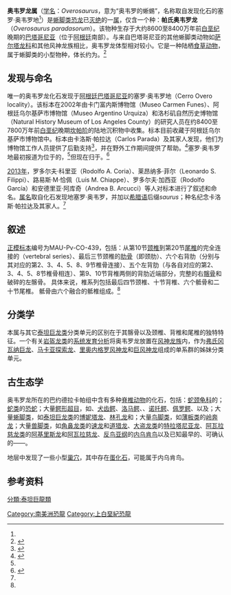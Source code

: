 {{Automatic taxobox
| taxon = Overosaurus
| fossil_range = [[桑托阶|桑托阶]]<br />{{fossil_range|86.3|83.6}}
| image = Overosaurus life restoration.jpg
| image_caption = 生命复原
| authority = {{link-en|罗多尔夫·科里亚|Rodolfo A. Coria|Coria}} ''et al.'', [[2013年|2013]]
| type_species = '''帕氏奥韦罗龙<br>''Overosaurus paradasorum'''''
| type_species_authority = Coria ''et al.'', 2013
}}

'''奥韦罗龙属'''（[[学名|学名]]：''Overosaurus''，意为“奥韦罗的蜥蜴”，名称取自发现化石的塞罗·奥韦罗地<ref name="Overosaurus" />）是[[蜥脚类|蜥脚类]][[恐龙|恐龙]]已[[灭绝|灭绝]]的一[[属|属]]，仅含一个种：'''帕氏奥韦罗龙'''（''Overosaurus paradasorum''）。该物种生存于大约8600至8400万年前[[白垩纪|白垩纪]]晚期的[[巴塔哥尼亚|巴塔哥尼亚]]（位于[[阿根廷|阿根廷]]南部）。与来自巴塔哥尼亚的其他蜥脚类动物如[[萨尔塔龙科|萨尔塔龙科]]和其他风神龙族相比，奥韦罗龙体型相对较小。它是一种陆栖[[食草动物|食草动物]]，属于蜥脚类的小型物种，体长约为{{Convert|10|m|ft|0|abbr=on}}。<ref name=Overosaurus>{{Cite journal | last1 = Coria | first1 = R. A. | last2 = Filippi | first2 = L. S. | last3 = Chiappe | first3 = L. M. | last4 = García | first4 = R. | last5 = Arcucci | first5 = A. B. | title = ''Overosaurus paradasorum'' gen. et sp. nov. , a new sauropod dinosaur (Titanosauria: Lithostrotia) from the Late Cretaceous of Neuquén, Patagonia, Argentina | doi = 10.11646/zootaxa.3683.4.2 | journal = Zootaxa | volume = 3683 | issue = 4 | pages = 357–76 | year = 2013 | pmid =  25250458| pmc = }}</ref>

==发现与命名==
唯一的奥韦罗龙化石发现于[[阿根廷|阿根廷]][[巴塔哥尼亚|巴塔哥尼亚]]的塞罗·奥韦罗地（Cerro Overo locality）。该标本在2002年由卡门富内斯博物馆（Museo Carmen Funes）、阿根廷乌尔基萨市博物馆（Museo Argentino Urquiza）和洛杉矶自然历史博物馆（Natural History Museum of Los Angeles County）的研究人员在约8400至7800万年前[[白垩纪|白垩纪]]晚期[[坎帕阶|坎帕阶]]的陆地沉积物中收集。标本目前收藏于阿根廷乌尔基萨市博物馆中。标本由卡洛斯·帕拉达（Carlos Parada）及其家人发现，他们为博物馆工作人员提供了后勤支持<ref>{{Cite news|url=http://neuquentur.gob.ar/es/turismo-paleontologico/22735/museo-municipal-argentino-urquiza-rincon-de-los-sauces/|title=Museo Municipal Argentino Urquiza – Rincón de los Sauces|date=2017-03-30|work=Neuquén es tu Destino|access-date=2018-03-16|language=es-ES|archive-date=2020-10-19|archive-url=https://web.archive.org/web/20201019214304/http://neuquentur.gob.ar/es/turismo-paleontologico/22735/museo-municipal-argentino-urquiza-rincon-de-los-sauces/|dead-url=no}}</ref>，并在野外工作期间提供了帮助。<ref>{{Cite book|url=https://www.researchgate.net/publication/262041246|title=Overosaurus paradasorum gen. et sp. nov., a new sauropod dinosaur (Titanosauria: Lithostrotia) from the Late Cretaceous of Neuquén, Patagonia, Argentina|last=Coria|first=Rodolfo|last2=Filippi|first2=L|last3=Chiappe|first3=Luis|last4=García|first4=Rodolfo|last5=Arcucci|first5=Andrea|date=2013-06-05|publisher=|isbn=|volume=3683|location=Acknowledgments section|pages=}}</ref>塞罗·奥韦罗地最初报道为位于{{link-en|内乌肯群|Neuquén Group}}的{{link-en|阿纳克雷托组|Anacleto Formation}}，<ref name=Overosaurus/>但现在归于{{link-en|巴约德拉卡帕组|Bajo de la Carpa Formation}}。<ref>{{cite journal |first1=L.S. |last1=Filippi |first2=F. |last2=Barrios |first3=A.C. |last3=Garrido |year=2018 |title=A new peirosaurid from the Bajo de la Carpa Formation (Upper Cretaceous, Santonian) of Cerro Overo, Neuquén, Argentina |journal=Cretaceous Research |volume=83 |pages=75–83 |doi=10.1016/j.cretres.2017.10.021 }}</ref>

[[2013年|2013年]]，罗多尔夫·科里亚（Rodolfo A. Coria）、莱昂纳多·菲尔（Leonardo S. Filippi）、路易斯·M·恰佩（Luis M. Chiappe）、罗多尔夫·加西亚（Rodolfo García）和安德里亚·阿库奇（Andrea B. Arcucci）等人对标本进行了叙述和命名。[[属名|属名]]取自化石发现地塞罗·奥韦罗，并加以[[希腊语|希腊语]]后缀''saurus''；种名纪念卡洛斯·帕拉达及其家人。<ref name=Overosaurus/>
== 叙述 ==
[[正模标本|正模标本]]编号为MAU-Pv-CO-439，包括：从第10节[[椎骨|颈椎]]到第20节[[椎骨|尾椎]]的完全连接的{{link-en|椎系列|vertebral column}}（vertebral series）、最后三节颈椎的[[肋骨|肋骨]]（即颈肋）、六个右背肋（分别与其对应的第2、3、4、5、8、9节椎骨连接）、五个左背肋（与各自对应的第2、3、4、5、8节椎骨相连）、第9、10节背椎两侧的背肋近端部分，完整的右[[髂骨|髂骨]]和破碎的左髂骨。 具体来说，椎系列包括最后四节颈椎、十节背椎、六个骶骨和二十节尾椎。 骶骨由六个融合的骶椎组成。<ref name=Overosaurus/>
== 分类学 ==
本属与其它[[泰坦巨龙类|泰坦巨龙类]]分类单元的区别在于其髂骨以及颈椎、背椎和尾椎的独特特征。一个有关[[岩盔龙类|岩盔龙类]]的[[系统发育分析|系统发育分析]]将奥韦罗龙放置在[[风神龙族|风神龙族]]内，作为[[弗氏冈瓦纳巨龙|弗氏冈瓦纳巨龙]]、[[探索龙|马卡亚探索龙]]、[[里奥内格罗风神龙|里奥内格罗风神龙]]和[[巨风神龙|巨风神龙]]组成的单系群的姊妹分类单元。

== 古生态学 ==
奥韦罗龙所在的巴约德拉卡帕组中含有多种[[脊椎动物|脊椎动物]]的化石，包括：[[蛇颈龟科|蛇颈龟科]]的{{link-en|洛玛拉塔龟|Lomalatachelys}}；[[蛇类|蛇类]]的[[恐蛇|恐蛇]]；大量[[鳄形超目|鳄形超目]]，如{{link-en|科马约鳄|Comahuesuchus}}、[[犬齿鳄|犬齿鳄]]、[[洛马鳄|洛马鳄]]、{{link-en|加斯帕里尼鳄|Gasparinisuchus}}、[[诺托鳄|诺托鳄]]、[[佩罗鳄|佩罗鳄]]、{{link-en|肯氏鳄|Kinesuchus}}以及{{link-en|巴罗萨鳄|Barrosasuchus}}；大量[[蜥脚类|蜥脚类]]，如[[泰坦巨龙类|泰坦巨龙类]]的[[博妮塔龙|博妮塔龙]]、[[林孔龙|林孔龙]]和{{link-en|山精巨龙|Traukutitan}}；大量[[鸟脚类|鸟脚类]]，如[[薄板类|薄板类]]的[[岭奔龙|岭奔龙]]；大量[[兽脚类|兽脚类]]，如[[角鼻龙类|角鼻龙类]]的[[速龙|速龙]]和[[道猎龙|道猎龙]]、[[大盗龙类|大盗龙类]]的[[特拉塔尼亚龙|特拉塔尼亚龙]]、[[阿瓦拉慈龙类|阿瓦拉慈龙类]]的[[阿基里斯龙_(阿根廷)|阿基里斯龙]]和[[阿瓦拉慈龙|阿瓦拉慈龙]]、[[反鸟亚纲|反鸟亚纲]]的[[内乌肯鸟|内乌肯鸟]]以及已知最早的、可确认的{{link-en|不飞行鸟类|flightless bird}}――{{link-en|巴塔哥尼亚鸟|Patagopteryx}}。

地层中发现了一些小型[[巢穴|巢穴]]，其中存在[[蛋化石|蛋化石]]，可能属于内乌肯鸟。

== 参考资料 ==
{{Reflist}}
{{Sauropodomorpha|T.}}
{{Taxonbar|from=Q13616328}}
[[分類:泰坦巨龍類|分類:泰坦巨龍類]]
[[Category:南美洲恐龍|Category:南美洲恐龍]]
[[Category:上白堊紀恐龍|Category:上白堊紀恐龍]]